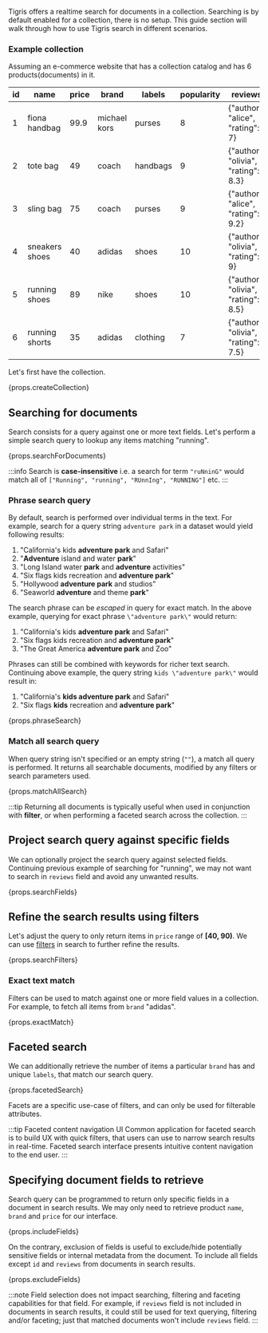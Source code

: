
Tigris offers a realtime search for documents in a collection. Searching is by default enabled for a
collection, there is no setup. This guide section will walk through how to use Tigris search in
different scenarios.

### Example collection

Assuming an e-commerce website that has a collection catalog and has 6 products(documents) in it.

| id  | name           | price | brand        | labels   | popularity | reviews                             |
| --- | -------------- | ----- | ------------ | -------- | ---------- | ----------------------------------- |
| 1   | fiona handbag  | 99.9  | michael kors | purses   | 8          | {"author": "alice", "rating": 7}    |
| 2   | tote bag       | 49    | coach        | handbags | 9          | {"author": "olivia", "rating": 8.3} |
| 3   | sling bag      | 75    | coach        | purses   | 9          | {"author": "alice", "rating": 9.2}  |
| 4   | sneakers shoes | 40    | adidas       | shoes    | 10         | {"author": "olivia", "rating": 9}   |
| 5   | running shoes  | 89    | nike         | shoes    | 10         | {"author": "olivia", "rating": 8.5} |
| 6   | running shorts | 35    | adidas       | clothing | 7          | {"author": "olivia", "rating": 7.5} |

Let's first have the collection.

<CodeBlock language={props.codeLang}>{props.createCollection}</CodeBlock>

## Searching for documents

Search consists for a query against one or more text fields. Let's perform a simple search query to
lookup any items matching "running".

<CodeBlock language={props.codeLang}>{props.searchForDocuments}</CodeBlock>

:::info
Search is **case-insensitive** i.e. a search for term `"ruNninG"` would match all of `["Running", "running", "RUnnIng", "RUNNING"]` etc.
:::

### Phrase search query

By default, search is performed over individual terms in the text. For example, search for a
query string `adventure park` in a dataset would yield following results:

1. "California's kids **adventure park** and Safari"
2. "**Adventure** island and water **park**"
3. "Long Island water **park** and **adventure** activities"
4. "Six flags kids recreation and **adventure park**"
5. "Hollywood **adventure park** and studios"
6. "Seaworld **adventure** and theme **park**"

The search phrase can be _escaped_ in query for exact match. In the above example, querying for exact
phrase `\"adventure park\"` would return:

1. "California's kids **adventure park** and Safari"
2. "Six flags kids recreation and **adventure park**"
3. "The Great America **adventure park** and Zoo"

Phrases can still be combined with keywords for richer text search. Continuing above example,
the query string `kids \"adventure park\"` would result in:

1. "California's **kids adventure park** and Safari"
2. "Six flags **kids** recreation and **adventure park**"

<CodeBlock language={props.codeLang}>{props.phraseSearch}</CodeBlock>

### Match all search query

When query string isn't specified or an empty string (`""`), a match all query is performed.
It returns all searchable documents, modified by any filters or search parameters used.

<CodeBlock language={props.codeLang}>{props.matchAllSearch}</CodeBlock>

:::tip
Returning all documents is typically useful when used in conjunction with **filter**, or when
performing a faceted search across the collection.
:::

## Project search query against specific fields

We can optionally project the search query against selected fields. Continuing previous example of
searching for "running", we may not want to search in `reviews` field and avoid any
unwanted results.

<CodeBlock language={props.codeLang}>{props.searchFields}</CodeBlock>

## Refine the search results using filters

Let's adjust the query to only return items in `price` range of **[40, 90)**. We can use
[filters](query#filter) in search to further refine the results.

<CodeBlock language={props.codeLang}>{props.searchFilters}</CodeBlock>

### Exact text match

Filters can be used to match against one or more field values in a collection. For example, to
fetch all items from `brand` "adidas".

<CodeBlock language={props.codeLang}>{props.exactMatch}</CodeBlock>

## Faceted search

We can additionally retrieve the number of items a particular `brand` has and unique `labels`,
that match our search query.

<CodeBlock language={props.codeLang}>{props.facetedSearch}</CodeBlock>

Facets are a specific use-case of filters, and can only be used for filterable attributes.

:::tip Faceted content navigation UI
Common application for faceted search is to build UX with quick filters, that users can use
to narrow search results in real-time. Faceted search interface presents intuitive content
navigation to the end user.
:::

## Specifying document fields to retrieve

Search query can be programmed to return only specific fields in a document in search results. We
may only need to retrieve product `name`, `brand` and `price` for our interface.

<CodeBlock language={props.codeLang}>{props.includeFields}</CodeBlock>

On the contrary, exclusion of fields is useful to exclude/hide potentially sensitive fields or
internal metadata from the document. To include all fields except `id` and `reviews` from documents
in search results.

<CodeBlock language={props.codeLang}>{props.excludeFields}</CodeBlock>

:::note
Field selection does not impact searching, filtering and faceting capabilities for that field. For
example, if `reviews` field is not included in documents in search results, it could still be used
for text querying, filtering and/or faceting; just that matched documents won't include `reviews`
field.
:::
